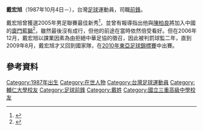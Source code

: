 {{Football player infobox
| playername= 戴宏旭
| image = 
| fullname = 戴宏旭 
| nickname = 
| height = {{height|m=1.82}}
| dateofbirth = {{birth date and age|1987|10|4}}
| cityofbirth = 
| countryofbirth = [[中華民國|中華民國]] ([[台灣|台灣]])
| position = [[前鋒_(足球)|前鋒]]
| currentclub = [[銘傳大學|銘傳大學]]
| clubnumber = 
| youthyears = 2003－06<br />2006－
| youthclubs = [[國立三重高級中學|三重高中]]<br />[[銘傳大學|銘傳大學]]
| years = 
| clubs = 
| caps(goals) = 
| pcupdate = 2009年9月9日 (三) 18:03 (UTC)
| nationalyears = 2006<br/>2006－
| nationalteam = [[中華台北奧運足球隊|中華台北U-23]]<br/>[[中華台北足球代表隊|中華台北]]
| nationalcaps(goals) = 4（0）
| ntupdate = 2009年9月9日 (三) 18:03 (UTC)
}}
'''戴宏旭'''（1987年10月4日－），台灣[[足球|足球]]運動員，司職[[前鋒_(足球)|前鋒]]。

戴宏旭曾獲選2005年男足聯賽最佳新秀<ref>{{cite news|title=男足聯賽最佳陣容》新秀篇－戴宏旭|url=http://www.ltsports.com.tw/main/news.asp?no=44101&N_Class=4|publisher=[[麗台運動報|麗台運動報]]|date=2006-11-28|access-date=2009-08-19|archive-url=https://web.archive.org/web/20120214213413/http://www.ltsports.com.tw/main/news.asp?no=44101&N_Class=4|archive-date=2012-02-14|dead-url=yes}}</ref>，並曾有報導指出他與[[陳柏良_(足球運動員)|陳柏良]]將加入中國的[[廈門藍獅|廈門藍獅]]<ref>{{cite web |title = 中華足球瞄準2010年世界盃 |url = http://magazine.sina.com/bg/chinatimesweekly/1481/2006-07-11/ba13730.html |publisher = [[時報週刊|時報週刊]] |date = 2006-07-11 |quote = 今井敏明所言不假，因為已有兩位球員被中國相中，被挖角至中國聯賽踢球，他們是戴宏旭、陳柏良，兩人目前只有十九歲，未來絕對是中華隊的主力戰將}}</ref>，雖然最後沒有成行，但他的前途在當時依然倍受看好。但在2006年12月，戴宏旭以課業因素為由拒絕中華足協的徵召，因此被判罰球監二年，直到2009年8月，戴宏旭才又回到國家隊，在[[2010年東亞足球錦標賽|2010年東亞足球錦標賽]]中出賽。

==參考資料==
{{reflist}}

{{2006年亞足聯挑戰盃中華台北男子足球代表隊}}
{{2014年亞足聯挑戰盃資格賽中華台北男子足球代表隊}}
{{DEFAULTSORT:Tai, Hung-hsu}}
[[Category:1987年出生|Category:1987年出生]]
[[Category:在世人物|Category:在世人物]]
[[Category:台灣足球運動員|Category:台灣足球運動員]]
[[Category:輔仁大學校友|Category:輔仁大學校友]]
[[Category:足球前鋒|Category:足球前鋒]]
[[Category:戴姓|Category:戴姓]]
[[Category:國立三重高級中學校友|Category:國立三重高級中學校友]]